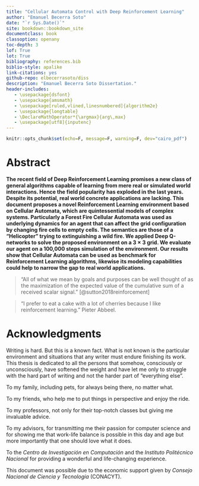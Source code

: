 ```yaml
--- 
title: "Cellular Automata Control with Deep Reinforcement Learning"
author: "Emanuel Becerra Soto"
date: "`r Sys.Date()`"
site: bookdown::bookdown_site
documentclass: book
classoption: openany
toc-depth: 3
lof: True
lot: True
bibliography: references.bib
biblio-style: apalike
link-citations: yes
github-repo: elbecerrasoto/diss
description: "Emanuel Becerra Soto Dissertation."
header-includes:
   - \usepackage{dsfont}
   - \usepackage{amsmath}
   - \usepackage[ruled,vlined,linesnumbered]{algorithm2e}
   - \usepackage{longtable}
   - \DeclareMathOperator*{\argmax}{arg\,max}
   - \usepackage[utf8]{inputenc}
---
```


```r
knitr::opts_chunk$set(echo=F, message=F, warning=F, dev="cairo_pdf")
```

# Abstract {-}

**The recent field of Deep Reinforcement Learning promises a new class of general algorithms capable of learning from mere real or simulated world interactions. Hence the field popularity has exploded in the last years. Despite its potential, real world concrete applications are lacking. This document proposes a novel Reinforcement Learning environment based on Cellular Automata, which are quintessential models of complex systems. Particularly a Forest Fire Cellular Automata was used as underlying dynamics for an agent that can affect the grid configuration by changing fire cells to empty cells. The semantics are those of a "Helicopter" trying to extinguishing a wild fire. We applied Deep Q-networks to solve the proposed environment on a $3 \times 3$ grid. We evaluate our agent on a 100,000 steps simulation of the environment. Our results show that Cellular Automata can be used as benchmark for Reinforcement Learning algorithms, likewise its modeling capabilities could help to narrow the gap to real world applications.**

\newpage

> "All of what we mean by goals and purposes can be well thought of as the maximization of the expected value of the cumulative sum of a received scalar signal." [@sutton2018reinforcement]

>  "I prefer to eat a cake with a lot of cherries because I like reinforcement learning." Pieter Abbeel.

\newpage

# Acknowledgments {-}

Writing is hard. But this is a known fact. What is not known is the particular environment and situations that any writer must endure finishing its work. This thesis is dedicated to all the persons that somehow, consciously or unconsciously, have softened the weight and have let me only to struggle with the hard part of writing and not the harder part of "everything else".

To my family, including pets, for always being there, no matter what.

To my friends, who help me to put things in perspective and enjoy the ride.

To my professors, not only for their top-notch classes but giving me invaluable advice.

To my advisors, for transmitting me their passion for computer science and for
showing me that work-life balance is possible in this day and age but more importantly that one should love what it does.

To the _Centro de Investigación en Computación_ and the _Instituto Politécnico Nacional_ for providing a wonderful and life-changing experience.

This document was possible due to the economic support given by _Consejo Nacional de Ciencia y Tecnología_ (CONACYT).

\newpage

